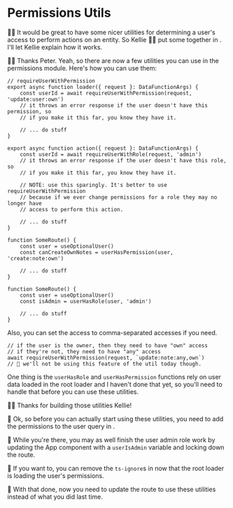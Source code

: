 # Permissions Utils

<EpicVideo url="https://www.epicweb.dev/workshops/authentication-strategies-and-implementation/permissions/securing-admin-pages-with-user-permissions" />

👨‍💼 It would be great to have some nicer utilities for determining a user's
access to perform actions on an entity. So Kellie 🧝‍♂️ put some together
in <InlineFile file="app/utils/permissions.ts" />. I'll let Kellie explain how
it works.

🧝‍♂️ Thanks Peter. Yeah, so there are now a few utilities you can use in the
permissions module. Here's how you can use them:

```tsx lines=3,11,24,31
// requireUserWithPermission
export async function loader({ request }: DataFunctionArgs) {
	const userId = await requireUserWithPermission(request, 'update:user:own')
	// it throws an error response if the user doesn't have this permission, so
	// if you make it this far, you know they have it.

	// ... do stuff
}

export async function action({ request }: DataFunctionArgs) {
	const userId = await requireUserWithRole(request, 'admin')
	// it throws an error response if the user doesn't have this role, so
	// if you make it this far, you know they have it.

	// NOTE: use this sparingly. It's better to use requireUserWithPermission
	// because if we ever change permissions for a role they may no longer have
	// access to perform this action.

	// ... do stuff
}

function SomeRoute() {
	const user = useOptionalUser()
	const canCreateOwnNotes = userHasPermission(user, 'create:note:own')

	// ... do stuff
}

function SomeRoute() {
	const user = useOptionalUser()
	const isAdmin = userHasRole(user, 'admin')

	// ... do stuff
}
```

Also, you can set the access to comma-separated accesses if you need.

```tsx
// if the user is the owner, then they need to have "own" access
// if they're not, they need to have "any" access
await requireUserWithPermission(request, `update:note:any,own`)
// 🦉 we'll not be using this feature of the util today though.
```

One thing is the `userHasRole` and `userHasPermission` functions rely on user
data loaded in the root loader and I haven't done that yet, so you'll need to
handle that before you can use these utilities.

👨‍💼 Thanks for building those utilities Kellie!

🐨 Ok, so before you can actually start using these utilities, you need to add
the permissions to the user query in <InlineFile file="app/root.tsx" />.

🐨 While you're there, you may as well finish the user admin role work by updating
the App component with a `userIsAdmin` variable and locking down
the <InlineFile file="app/routes/admin.tsx" /> route.

🦺 If you want to, you can remove the `ts-ignore`s
in <InlineFile file="app/utils/permissions.ts" /> now that the root loader is
loading the user's permissions.

🐨 With that done, now you need to update
the <InlineFile file="app/routes/users+/$username_+/notes.$noteId.tsx" /> route
to use these utilities instead of what you did last time.
